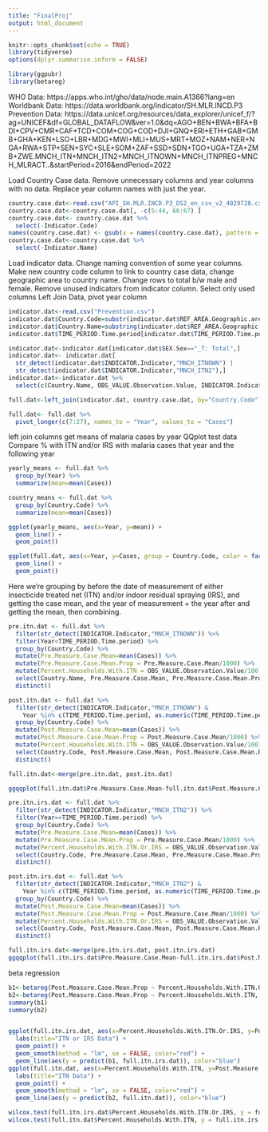 ```yaml
---
title: "FinalProj"
output: html_document
---
```


```r
knitr::opts_chunk$set(echo = TRUE)
library(tidyverse)
options(dplyr.summarise.inform = FALSE)

library(ggpubr)
library(betareg)
```

WHO Data: https://apps.who.int/gho/data/node.main.A1366?lang=en
Worldbank Data: https://data.worldbank.org/indicator/SH.MLR.INCD.P3
Prevention Data: https://data.unicef.org/resources/data_explorer/unicef_f/?ag=UNICEF&df=GLOBAL_DATAFLOW&ver=1.0&dq=AGO+BEN+BWA+BFA+BDI+CPV+CMR+CAF+TCD+COM+COG+COD+DJI+GNQ+ERI+ETH+GAB+GMB+GHA+KEN+LSO+LBR+MDG+MWI+MLI+MUS+MRT+MOZ+NAM+NER+NGA+RWA+STP+SEN+SYC+SLE+SOM+ZAF+SSD+SDN+TGO+UGA+TZA+ZMB+ZWE.MNCH_ITN+MNCH_ITN2+MNCH_ITNOWN+MNCH_ITNPREG+MNCH_MLRACT..&startPeriod=2016&endPeriod=2022


Load Country Case data.
Remove unnecessary columns and year columns with no data. 
Replace year column names with just the year.
```r
country.case.dat<-read.csv("API_SH.MLR.INCD.P3_DS2_en_csv_v2_4029728.csv")
country.case.dat<-country.case.dat[, -c(5:44, 66:67) ]
country.case.dat<- country.case.dat %>%
  select(-Indicator.Code)
names(country.case.dat) <- gsub(x = names(country.case.dat), pattern = "X", replacement = "")
country.case.dat<-country.case.dat %>%
  select(-Indicator.Name)
```

Load indicator data.
Change naming convention of some year columns.
Make new country code column to link to country case data, change geographic area to country name.
Change rows to total b/w male and female.
Remove unused indicators from indicator column.
Select only used columns
Left Join Data, pivot year column 
```r
indicator.dat<-read.csv("Prevention.csv")
indicator.dat$Country.Code=substr(indicator.dat$REF_AREA.Geographic.area, 1, 3)
indicator.dat$Country.Name=substring(indicator.dat$REF_AREA.Geographic.area, 6)
indicator.dat$TIME_PERIOD.Time.period[indicator.dat$TIME_PERIOD.Time.period=="2017-06"]<-"2017"

indicator.dat<-indicator.dat[indicator.dat$SEX.Sex=="_T: Total",]
indicator.dat<- indicator.dat[
  str_detect(indicator.dat$INDICATOR.Indicator,"MNCH_ITNOWN") |
  str_detect(indicator.dat$INDICATOR.Indicator,"MNCH_ITN2"),]
indicator.dat<-indicator.dat %>%
  select(c(Country.Name, OBS_VALUE.Observation.Value, INDICATOR.Indicator, Country.Code, TIME_PERIOD.Time.period))

full.dat<-left_join(indicator.dat, country.case.dat, by="Country.Code")

full.dat<- full.dat %>% 
  pivot_longer(c(7:27), names_to = "Year", values_to = "Cases")
```

left join columns
get means of malaria cases by year
QQplot
test data
Compare % with ITN and/or IRS with malaria cases that year and the following year
```r
yearly_means <- full.dat %>%
  group_by(Year) %>%
  summarize(mean=mean(Cases))

country_means <- full.dat %>%
  group_by(Country.Code) %>%
  summarize(mean=mean(Cases))

ggplot(yearly_means, aes(x=Year, y=mean)) +
  geom_line() +
  geom_point()

ggplot(full.dat, aes(x=Year, y=Cases, group = Country.Code, color = factor(Country.Code))) +
  geom_line() +
  geom_point()
```


Here we're grouping by before the date of measurement of either 
 insecticide treated net (ITN) and/or indoor residual spraying (IRS), and getting the case mean,
 and the year of measurement + the year after and getting the mean, then combining. 
```r
pre.itn.dat <- full.dat %>%
  filter(str_detect(INDICATOR.Indicator,"MNCH_ITNOWN")) %>%
  filter(Year<TIME_PERIOD.Time.period) %>%
  group_by(Country.Code) %>%
  mutate(Pre.Measure.Case.Mean=mean(Cases)) %>%
  mutate(Pre.Measure.Case.Mean.Prop = Pre.Measure.Case.Mean/1000) %>%
  mutate(Percent.Households.With.ITN = OBS_VALUE.Observation.Value/100) %>%
  select(Country.Name, Pre.Measure.Case.Mean, Pre.Measure.Case.Mean.Prop, Percent.Households.With.ITN) %>%
  distinct()

post.itn.dat <- full.dat %>%
  filter(str_detect(INDICATOR.Indicator,"MNCH_ITNOWN") &
    Year %in% c(TIME_PERIOD.Time.period, as.numeric(TIME_PERIOD.Time.period)+1)) %>%
  group_by(Country.Code) %>%
  mutate(Post.Measure.Case.Mean=mean(Cases)) %>%
  mutate(Post.Measure.Case.Mean.Prop = Post.Measure.Case.Mean/1000) %>%
  mutate(Percent.Households.With.ITN = OBS_VALUE.Observation.Value/100) %>%
  select(Country.Code, Post.Measure.Case.Mean, Post.Measure.Case.Mean.Prop, Percent.Households.With.ITN) %>%
  distinct()

full.itn.dat<-merge(pre.itn.dat, post.itn.dat)

ggqqplot(full.itn.dat$Pre.Measure.Case.Mean-full.itn.dat$Post.Measure.Case.Mean)
```

```r


pre.itn.irs.dat <- full.dat %>%
  filter(str_detect(INDICATOR.Indicator,"MNCH_ITN2")) %>%
  filter(Year==TIME_PERIOD.Time.period) %>%
  group_by(Country.Code) %>%
  mutate(Pre.Measure.Case.Mean=mean(Cases)) %>%
  mutate(Pre.Measure.Case.Mean.Prop = Pre.Measure.Case.Mean/1000) %>%
  mutate(Percent.Households.With.ITN.Or.IRS = OBS_VALUE.Observation.Value/100) %>%
  select(Country.Code, Pre.Measure.Case.Mean, Pre.Measure.Case.Mean.Prop, Percent.Households.With.ITN.Or.IRS) %>%
  distinct()

post.itn.irs.dat <- full.dat %>%
  filter(str_detect(INDICATOR.Indicator,"MNCH_ITN2") &
    Year %in% c(TIME_PERIOD.Time.period, as.numeric(TIME_PERIOD.Time.period)+1)) %>%
  group_by(Country.Code) %>%
  mutate(Post.Measure.Case.Mean=mean(Cases)) %>%
  mutate(Post.Measure.Case.Mean.Prop = Post.Measure.Case.Mean/1000) %>%
  mutate(Percent.Households.With.ITN.Or.IRS = OBS_VALUE.Observation.Value/100) %>%
  select(Country.Code, Post.Measure.Case.Mean, Post.Measure.Case.Mean.Prop, Percent.Households.With.ITN.Or.IRS) %>%
  distinct()

full.itn.irs.dat<-merge(pre.itn.irs.dat, post.itn.irs.dat)
ggqqplot(full.itn.irs.dat$Pre.Measure.Case.Mean-full.itn.irs.dat$Post.Measure.Case.Mean)
```

beta regression
```r
b1<-betareg(Post.Measure.Case.Mean.Prop ~ Percent.Households.With.ITN.Or.IRS, data=full.itn.irs.dat)
b2<-betareg(Post.Measure.Case.Mean.Prop ~ Percent.Households.With.ITN, data=full.itn.dat)
summary(b1)
summary(b2)


ggplot(full.itn.irs.dat, aes(x=Percent.Households.With.ITN.Or.IRS, y=Post.Measure.Case.Mean.Prop)) +
  labs(title="ITN or IRS Data") +
  geom_point() +
  geom_smooth(method = "lm", se = FALSE, color="red") +
  geom_line(aes(y = predict(b1, full.itn.irs.dat)), color="blue")
ggplot(full.itn.dat, aes(x=Percent.Households.With.ITN, y=Post.Measure.Case.Mean.Prop)) +
  labs(title="ITN Data") +
  geom_point() +
  geom_smooth(method = "lm", se = FALSE, color="red") +
  geom_line(aes(y = predict(b2, full.itn.dat)), color="blue")

```

```r
wilcox.test(full.itn.irs.dat$Percent.Households.With.ITN.Or.IRS, y = full.itn.irs.dat$Post.Measure.Case.Mean.Prop)
wilcox.test(full.itn.dat$Percent.Households.With.ITN, y = full.itn.irs.dat$Post.Measure.Case.Mean.Prop)
```
